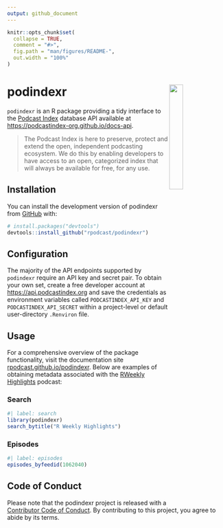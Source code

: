 ```yaml
---
output: github_document
---
```


<!-- README.md is generated from README.Rmd. Please edit that file -->

```r
knitr::opts_chunk$set(
  collapse = TRUE,
  comment = "#>",
  fig.path = "man/figures/README-",
  out.width = "100%"
)
```

# podindexr <img src='man/figures/logo.png' align="right" width="25%" min-width="120px"/>

<!-- badges: start -->
<!-- badges: end -->

`podindexr` is an R package providing a tidy interface to the [Podcast Index](https://podcastindex.org) database API available at <https://podcastindex-org.github.io/docs-api>. 

> The Podcast Index is here to preserve, protect and extend the open, independent podcasting ecosystem. We do this by enabling developers to have access to an open, categorized index that will always be available for free, for any use.

## Installation

You can install the development version of podindexr from [GitHub](https://github.com/) with:

``` r
# install.packages("devtools")
devtools::install_github("rpodcast/podindexr")
```

## Configuration

The majority of the API endpoints supported by `podindexr` require an API key and secret pair. To obtain your own set, create a free developer account at <https://api.podcastindex.org> and save the credentials as environment variables called `PODCASTINDEX_API_KEY` and `PODCASTINDEX_API_SECRET` within a project-level or default user-directory `.Renviron` file. 

## Usage

For a comprehensive overview of the package functionality, visit the documentation site [rpodcast.github.io/podindexr](https://rpodcast.github.io/podindexr). Below are examples of obtaining metadata associated with the [RWeekly Highlights](https://rweekly.org) podcast:

### Search

```r
#| label: search
library(podindexr)
search_bytitle("R Weekly Highlights")
```

### Episodes

```r
#| label: episodes
episodes_byfeedid(1062040)
```

## Code of Conduct
  
Please note that the podindexr project is released with a [Contributor Code of Conduct](https://contributor-covenant.org/version/2/1/CODE_OF_CONDUCT.html). By contributing to this project, you agree to abide by its terms.
